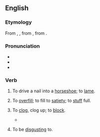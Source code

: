 ==English==

===Etymology===
From {{der|en|fro|encloyer}}, {{m|fro|encloer|t=to drive in a nail}}, from {{der|en|ML.|inclavare}}, from {{der|en|la|-}} {{af|la|in-|clavus|t2=nail|nocat=1}}.

===Pronunciation===
* {{IPA|en|/əˈklɔɪ/}}
* {{audio|en|LL-Q1860 (eng)-Vealhurl-accloy.wav|Audio (Southern England)}}
* {{rhymes|en|ɔɪ|s=2}}

===Verb===
{{en-verb}}

# {{lb|en|transitive|obsolete}} To drive a nail into a [[horseshoe]]; to [[lame]].
# {{lb|en|transitive|obsolete}} To [[overfill]]; to fill to [[satiety]]; to [[stuff]] full.
# {{lb|en|transitive|obsolete}} To [[clog]], clog up; to [[block]].
#* {{quote-book|en|year=1590|author=Edmund Spenser|title=The Faerie Queene|section=II.vii|passage=At the well head the purest streames arise: / But mucky filth his braunching armes annoyes, / And with vncomely weedes the gentle waue '''accloyes'''.}}
# {{lb|en|transitive|archaic}} To be [[disgust]]ing to.